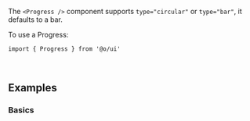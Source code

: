 The `<Progress />` component supports `type="circular"` or `type="bar"`, it defaults to a bar.

To use a Progress:

```tsx
import { Progress } from '@o/ui'
```

<br />

## Examples

### Basics

<Example id="Simple" />
